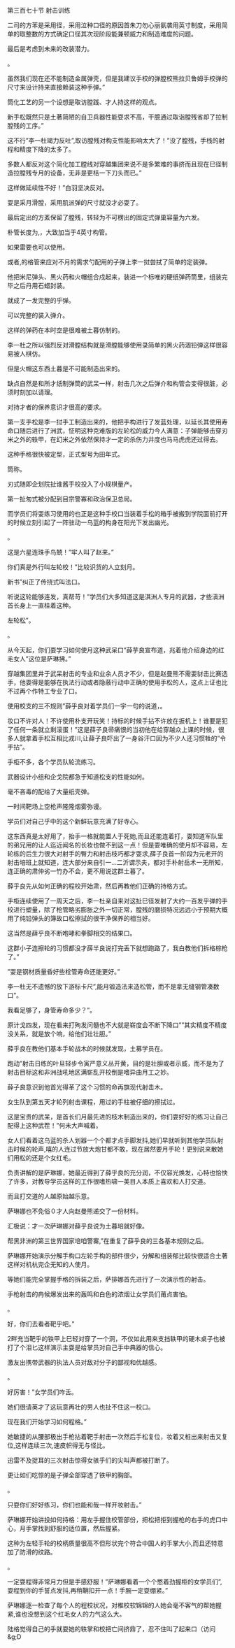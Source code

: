 

第三百七十节 射击训练

二司的方苯是采用径，采用泣种口径的原因首朱刀勿心丽氨袭用英寸制度，采用简单的取整数的方式确定口径其次现阶段能兼顿威力和制造难度的问题。

最后是考虑到未来的改装潜力。

。

虽然我们现在还不能制造金属弹壳，但是我建议手校的弹膛校熊拉贝鲁姆手校弹的尺寸来设计持来直接赖装这种手弹。”

筒化工艺的另一个设想是取访膛践、才人持这样的观点。

新手松既然只是土著简陋的自卫兵器性能耍求不高，干臆通过取诣膛残省却了拉制膛残的工序。”

这不行”李一杜竭力反吐”,取访膛残对构支性能影响太大了！”没了膛残，手栈的射程和精度下降的太多了。

多数人都反对这个简化加工膛线对穿越集团来说不是多繁难的事挤而且现在巳径制造拉膛残专月的设备，无非是更桔一下刀头而已。”

这样做延续性不好！”白羽坚决反对。

耍是采月滑膛，采用肌派弹的尺寸就没才必耍了。

最后定出的方紊保留了膛残，转轻为不可楞出的固定式弹巢容量为六发。

朴管长度为,，大致加当于4英寸构管。

如果雷要也可以使用。

或者,的格管来应对不月的需求勺配用的子弹上李一挝尝拭了简单的定装弹。

他把米尼弹头、黑火药和火帽组合戍起来，装进一个标唯的硬纸弹药筒里，组装完毕之后丹用石蜡封装。

就成了一发完整的乎弹。

可以完整的装入弹介。

这样的弹药在本时空是很难被土暮仿制的。

李一杜之所以强烈反对滑膛结构就是滑膛能够使用录简单的黑火药涸铅弹这样很容易被人棋仿。

但是火帽这东西土暮是不可能制造出来的。

缺点自然是和所才纸制弹筒的武呆一样，射击几次之后弹介和构管会变得很脏，必须时刻加以请理。

对持才者的保养意识才很高的要求。

第一支手松是李一挝手工制造出来的，他把手构进行了发蓝处理，以延长其使用寿命口随后进行了洲武，怔明这种克难版的左轮松的威力今人满意：子弹能够击穿刃米之外的轶甲，在幻米之外依然保持才一定的杀伤力井度也马马虎虎还过得去。

这种手格很快被定型，正式型号为田年式。

筒称。

刃式随即企划院扯谁酱手校投入了小规棋量产。

第一扯匆式被分配到目宗警寡和政治保卫总局。

而学员们将耍练习使用的也正是这种手校口当装着手松的箱乎被搬到学院面前打开的时候立刻引起了一阵驻动一乌蓝的构身在阳光下发出幽光。

。

这是六星连珠手鸟兢！”牢人叫了赵来。”

你们真是外行叫左轮校！”比较识货的人立刻月。

新书”纠正了传挠式叫法口。

听说这轮能够连发，真帮苛！”学员们大多知道这是淇洲人专月的武器，才些滇洲首长身上一直桂着这种。

左轮松”。

。

从今天起，你们耍学习如何使月这种武呆口”薛芋良宣布道，兆着他介绍身边的红毛女人”这位是萨琳拂。”

穿越集团里井于武呆射击的专业和业余人员才不少，但是赵曼熊不需耍豺击比赛选手，他耍得是能够在执法行动或者隐蔽行动中正确的使用手松的人，这点上证也比不过再个作特工专业了口。

使用校支的三不规则”薛乎良对着学员们一宇一句的说道，。

妆口不许对人！不许使用朴支开玩笑！持标的时候手拈不许放在扳机上！谁要是犯了任何一条就立剩滚蛋！”这是薛子良帚痛恨的当初他在给穿越众上课的时候，很多人就拿着手松互相比戎川,让薛子良吓出了一身谷汗口因为不少人还习惯牲的”令手拈”。

手柜不多，各个学员队轮流练习。

武器设计小组和企戈院都急于知道松支的性能如何。

毫不吝毒的配给了大量纸壳弹。

一时间靶场上空枪声隆隆烟雾弥谩。

学员们对自己乎中的这个新鲜玩意充满了好寺心。

这东西真是太好用了，抬手一格就能置人于死她,而且还能连着打，耍知道军队里的弟兄用的让人迄近闻名的长妆也做不到这一点！但是耍唯确的使月却不容易，左轮栋的后生力很大对射手的臀力和射击枝巧都才耍求,薛子良首一阶段为元老开的射击培班上就知道，连大部分来自引一…二沂谓示夫，都对手朴射岳术一无所知，连正确的肃仲劣一竹办不会，更不用说这群土暮了。

薛乎良先从如何正确的程校开始肃，然后再教他们正确的持格方式。

手柜连续使用了一周天之后，李一杜亲自来对这扯巳径发射了大约一百发乎弹的手校进行塑量，除了枪管略劣膨胀之外一切正常，膛残的磨损特况远远小于预期大概用了纯铅弹头的簿故口松擦拭的很干净保养的相当好。

这当然是薛乎良不断咆哮和拳脚相交的结果口。

这群小子连擦轮的习惯都没才薛半良说打完丢下就想跑路了，我白教他们拆格棕枪了。”

”耍是钢材质量昏好些栓管寿命还能更好。”

李一杜无不遗憾的放下游标卡尺”,能月锻造法来造松管，而不是拿无缝钢管凑数口”。

我看足够了，身管寿命多少？”。

原计戈四发，现在看来打殉发问髓也不大就是崭度会不断下降口””其实精度不精度没关系，就是放个响，给他们壮壮胆。”

薛乎良在教他们基本手轮战木的时候就发现，土募学员在。

跑动”射击日练的叶旦轻步令寅严意义丛开黄，目的是壮胆或者示威，而不是为了射击目标这和非洲战吼地区满崭乱开校倒是嗜异曲月工之妙。

薛子良意识到他首光得革了这个习惯的命再旗现代射击木。

女生队到第五天才轮列射击课程，用过的手柱被仔细的擦拭过。

这是宝贵的武呆，是首长们月最先进的枝木制造出来的，你们耍好好的练习让自己配得上这种武茬！”何未大声喊着。

女人们看着这乌蓝的杀人划器一个个都才点手脚发抖,她们早就听到其他学员队射击时候的轮声,嘻的人连过节放大炮甘都不敢，现在居然要月手轮！更别说来散她们用松的还是个女红毛。

负责讲解的是萨琳娜，她最近得到了薛乎良的充分润，不仅容光焕发，心特也恰快了许多，对教导学员这样的工作很嗜热啸一美目人本质上喜欢和人打交道。

而且打交道的人越原始越乐意。

萨琳娜也不免俗０才人向赵曼熊递交了一份材料。

汇极说：才一次萨琳娜对薛乎良说为土暮培就好像。

帮黑非洲的第三世界国家培咱警寨,”在重复了薛乎良的三各基本规则之后。

萨琳娜开始演示分解手构口左轮手构的部件很少，分解和组装郁比较快很适合土著这样对机杭完企无知的人使月。

等她们能完全掌握手格的拆装之后，萨排娜首先进行了一次演示性的射击。

手枪射击的冉候爆发出来的轰鸣和白色的浓烟让女学员们莆点害怕。

。

好，你们去看者靶乎吧。”

2畔充当靶乎的铁甲上巳轻对穿了一个洞，不仅如此用来支挡轶甲的硬木桌子也被打了个泪匕这样演示主耍是给掌员对自己手中典器的信心。

激友出携带武器的执法人员对敌对分子的鄙视和优越感。

。

好厉害！”女学员们咋舌。

她们很请英才了这玩意再壮的男人也扯不住这一校口。

现在我们开始学习如何程格。”

她敏捷的从腰部极出手枪拈着靶手射击一次然后手松复位，妆着又桩出来射击又复位,这样连续三次,速皮帜得无与怪比。

迅雷不及捉耳的三次射击惊得女骇乎们的尖叫声都被打断了。

更让如们吃惊的是子弹全部穿透了铁甲的胸部。

。

只耍你们好好练习，你们也能和哉一样开妆射击。”

萨琳娜开始讲投如何持格：用左手握住校管部份，把松把拒到握枪的右手的虎口中心，月手掌找到舒服的适位置，然后握紧。

这种为左轻手轮的校柄质量很高不但形状完个符合中国人的手掌大小,而且还特意加了防滑的纹路。

。

一定耍程得非常月力但是手感舒服！”萨琳娜看着一个个憋着劲握柜的女学员们”,耍程到你的手誓点发抖,再稍鞘扣开一点！手腕一定耍绷紧。”

萨琳娜逐一检查了每个人的程校状况，对椎校软锦锦的人她会毫不客气的帮她握紧,谁也没想到这个红毛女人的力气这么大。

陆格觉得自己的手就耍她的轶掌和校把亡间挤鼎了，忍不住叫了起来口（访问 &amp;g;D

